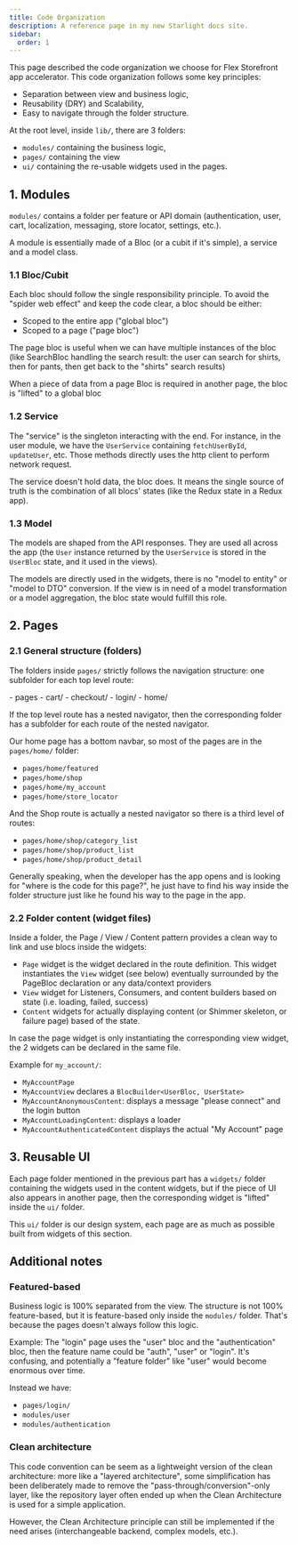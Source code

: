 ```yaml
---
title: Code Organization
description: A reference page in my new Starlight docs site.
sidebar:
  order: 1
---
```



This page described the code organization we choose for Flex Storefront app accelerator. This code organization follows some key principles:

- Separation between view and business logic,
- Reusability (DRY) and Scalability,
- Easy to navigate through the folder structure.

At the root level, inside `lib/`, there are 3 folders:

* `modules/` containing the business logic,
* `pages/` containing the view
* `ui/` containing the re-usable widgets used in the pages.

## 1. Modules

`modules/` contains a folder per feature or API domain (authentication, user, cart, localization, messaging, store locator,  settings, etc.).

A module is essentially made of a Bloc (or a cubit if it's simple), a service and a model class.

### 1.1 Bloc/Cubit

Each bloc should follow the single responsibility principle. To avoid the "spider web effect" and keep the code clear, a bloc should be either:

* Scoped to the entire app ("global bloc")
* Scoped to a page ("page bloc")

The page bloc is useful when we can have multiple instances of the bloc (like SearchBloc handling the search result: the user can search for shirts, then for pants, then get back to the "shirts" search results)

When a piece of data from a page Bloc is required in another page, the bloc is "lifted" to a global bloc

### 1.2 Service

The "service" is the singleton interacting with the end. For instance, in the user module, we have the `UserService` containing `fetchUserById`, `updateUser`, etc. Those methods directly uses the http client to perform network request.

The service doesn't hold data, the bloc does. It means the single source of truth is the combination of all blocs' states (like the Redux state in a Redux app).

### 1.3 Model

The models are shaped from the API responses. They are used all across the app (the `User` instance returned by the `UserService` is stored in the `UserBloc` state, and it used in the views).

The models are directly used in the widgets, there is no "model to entity" or "model to DTO" conversion. If the view is in need of a model transformation or a model aggregation, the bloc state would fulfill this role.

## 2. Pages

### 2.1 General structure (folders)

The folders inside `pages/` strictly follows the navigation structure: one subfolder for each top level route:

<FileTree>
- pages
    - cart/
    - checkout/
    - login/
    - home/
</FileTree>

If the top level route has a nested navigator, then the corresponding folder has a subfolder for each route of the nested navigator.

Our home page has a bottom navbar, so most of the pages are in the `pages/home/` folder:

* `pages/home/featured`
* `pages/home/shop`
* `pages/home/my_account`
* `pages/home/store_locator`

And the Shop route is actually a nested navigator so there is a third level of routes:

* `pages/home/shop/category_list`
* `pages/home/shop/product_list`
* `pages/home/shop/product_detail`

Generally speaking, when the developer has the app opens and is looking for "where is the code for this page?", he just have to find his way inside the folder structure just like he found his way to the page in the app.

### 2.2 Folder content (widget files)

Inside a folder, the Page / View / Content pattern provides a clean way to link and use blocs inside the widgets:

* `Page` widget is the widget declared in the route definition. This widget instantiates the `View` widget (see below) eventually surrounded by the PageBloc declaration or any data/context providers
* `View` widget for Listeners, Consumers, and content builders based on state (i.e. loading, failed, success)
* `Content` widgets for actually displaying content (or Shimmer skeleton, or failure page) based of the state.

In case the page widget is only instantiating the corresponding view widget, the 2 widgets can be declared in the same file.

Example for `my_account/`:

* `MyAccountPage`
* `MyAccountView` declares a `BlocBuilder<UserBloc, UserState>`
* `MyAccountAnonymousContent`: displays a message "please connect" and the login button
* `MyAccountLoadingContent`: displays a loader
* `MyAccountAuthenticatedContent` displays the actual "My Account" page

## 3. Reusable UI

Each page folder mentioned in the previous part has a `widgets/` folder containing the widgets used in the content widgets, but if the piece of UI also appears in another page, then the corresponding widget is "lifted" inside the `ui/` folder.

This `ui/` folder is our design system, each page are as much as possible built from widgets of this section.

## Additional notes

### Featured-based

Business logic is 100% separated from the view. The structure is not 100% feature-based, but it is feature-based only inside the `modules/` folder. That's because the pages doesn't always follow this logic.

Example: The "login" page uses the "user" bloc and the "authentication" bloc, then the feature name could be "auth", "user" or "login". It's confusing, and potentially a "feature folder" like "user" would become enormous over time.

Instead we have:

* `pages/login/`
* `modules/user`
* `modules/authentication`

### Clean architecture

This code convention can be seem as a lightweight version of the clean architecture: more like a "layered architecture", some simplification has been deliberately made to remove the "pass-through/conversion"-only layer, like the repository layer often ended up when the Clean Architecture is used for a simple application.

However, the Clean Architecture principle can still be implemented if the need arises (interchangeable backend, complex models, etc.).
